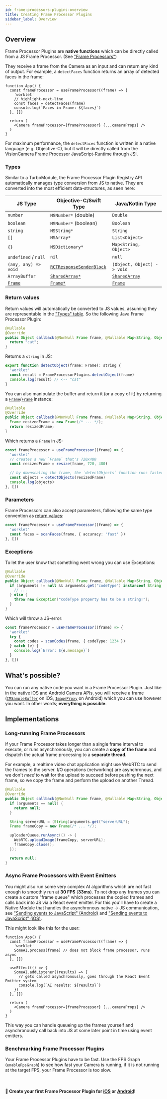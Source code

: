 ```yaml
---
id: frame-processors-plugins-overview
title: Creating Frame Processor Plugins
sidebar_label: Overview
---
```



## Overview

Frame Processor Plugins are **native functions** which can be directly called from a JS Frame Processor. (See ["Frame Processors"](frame-processors))

They receive a frame from the Camera as an input and can return any kind of output. For example, a `detectFaces` function returns an array of detected faces in the frame:

```tsx
function App() {
  const frameProcessor = useFrameProcessor((frame) => {
    'worklet'
    // highlight-next-line
    const faces = detectFaces(frame)
    console.log(`Faces in Frame: ${faces}`)
  }, [])

  return (
    <Camera frameProcessor={frameProcessor} {...cameraProps} />
  )
}
```

For maximum performance, the `detectFaces` function is written in a native language (e.g. Objective-C), but it will be directly called from the VisionCamera Frame Processor JavaScript-Runtime through JSI.

### Types

Similar to a TurboModule, the Frame Processor Plugin Registry API automatically manages type conversion from JS to native. They are converted into the most efficient data-structures, as seen here:

| JS Type              | Objective-C/Swift Type        | Java/Kotlin Type           |
|----------------------|-------------------------------|----------------------------|
| `number`             | `NSNumber*` (double)          | `Double`                   |
| `boolean`            | `NSNumber*` (boolean)         | `Boolean`                  |
| `string`             | `NSString*`                   | `String`                   |
| `[]`                 | `NSArray*`                    | `List<Object>`             |
| `{}`                 | `NSDictionary*`               | `Map<String, Object>`      |
| `undefined` / `null` | `nil`                         | `null`                     |
| `(any, any) => void` | [`RCTResponseSenderBlock`][4] | `(Object, Object) -> void` |
| `ArrayBuffer`        | [`SharedArray*`][7]           | [`SharedArray`][8]         |
| [`Frame`][1]         | [`Frame*`][2]                 | [`Frame`][3]               |

### Return values

Return values will automatically be converted to JS values, assuming they are representable in the ["Types" table](#types). So the following Java Frame Processor Plugin:

```java
@Nullable
@Override
public Object callback(@NonNull Frame frame, @Nullable Map<String, Object> arguments) {
  return "cat";
}
```

Returns a `string` in JS:

```js
export function detectObject(frame: Frame): string {
  'worklet'
  const result = FrameProcessorPlugins.detectObject(frame)
  console.log(result) // <-- "cat"
}
```

You can also manipulate the buffer and return it (or a copy of it) by returning a [`Frame`][2]/[`Frame`][3] instance:

```java
@Nullable
@Override
public Object callback(@NonNull Frame frame, @Nullable Map<String, Object> arguments) {
  Frame resizedFrame = new Frame(/* ... */);
  return resizedFrame;
}
```

Which returns a [`Frame`](https://github.com/mrousavy/react-native-vision-camera/blob/main/package/src/Frame.ts) in JS:

```js
const frameProcessor = useFrameProcessor((frame) => {
  'worklet'
  // creates a new `Frame` that's 720x480
  const resizedFrame = resize(frame, 720, 480)

  // by downscaling the frame, the `detectObjects` function runs faster.
  const objects = detectObjects(resizedFrame)
  console.log(objects)
}, [])
```

### Parameters

Frame Processors can also accept parameters, following the same type convention as [return values](#return-values):

```ts
const frameProcessor = useFrameProcessor((frame) => {
  'worklet'
  const faces = scanFaces(frame, { accuracy: 'fast' })
}, [])
```

### Exceptions

To let the user know that something went wrong you can use Exceptions:

```java
@Nullable
@Override
public Object callback(@NonNull Frame frame, @Nullable Map<String, Object> arguments) {
  if (arguments != null && arguments.get("codeType") instanceof String) {
    // ...
  } else {
    throw new Exception("codeType property has to be a string!");
  }
}
```

Which will throw a JS-error:

```ts
const frameProcessor = useFrameProcessor((frame) => {
  'worklet'
  try {
    const codes = scanCodes(frame, { codeType: 1234 })
  } catch (e) {
    console.log(`Error: ${e.message}`)
  }
}, [])
```

## What's possible?

You can run any native code you want in a Frame Processor Plugin. Just like in the native iOS and Android Camera APIs, you will receive a frame ([`CMSampleBuffer`][5] on iOS, [`ImageProxy`][6] on Android) which you can use however you want. In other words; **everything is possible**.

## Implementations

### Long-running Frame Processors

If your Frame Processor takes longer than a single frame interval to execute, or runs asynchronously, you can create a **copy of the frame** and dispatch the actual frame processing to a **separate thread**.

For example, a realtime video chat application might use WebRTC to send the frames to the server. I/O operations (networking) are asynchronous, and we don't _need_ to wait for the upload to succeed before pushing the next frame, so we copy the frame and perform the upload on another Thread.

```java
@Nullable
@Override
public Object callback(@NonNull Frame frame, @Nullable Map<String, Object> arguments) {
  if (arguments == null) {
    return null;
  }

  String serverURL = (String)arguments.get("serverURL");
  Frame frameCopy = new Frame(/* ... */);

  uploaderQueue.runAsync(() -> {
    WebRTC.uploadImage(frameCopy, serverURL);
    frameCopy.close();
  });

  return null;
}
```

### Async Frame Processors with Event Emitters

You might also run some very complex AI algorithms which are not fast enough to smoothly run at **30 FPS** (**33ms**). To not drop any frames you can create a custom "frame queue" which processes the copied frames and calls back into JS via a React event emitter. For this you'll have to create a Native Module that handles the asynchronous native -> JS communication, see ["Sending events to JavaScript" (Android)](https://reactnative.dev/docs/native-modules-android#sending-events-to-javascript) and ["Sending events to JavaScript" (iOS)](https://reactnative.dev/docs/native-modules-ios#sending-events-to-javascript).

This might look like this for the user:

```tsx
function App() {
  const frameProcessor = useFrameProcessor((frame) => {
    'worklet'
    SomeAI.process(frame) // does not block frame processor, runs async
  }, [])

  useEffect(() => {
    SomeAI.addListener((results) => {
      // gets called asynchronously, goes through the React Event Emitter system
      console.log(`AI results: ${results}`)
    })
  }, [])

  return (
    <Camera frameProcessor={frameProcessor} {...cameraProps} />
  )
}
```

This way you can handle queueing up the frames yourself and asynchronously call back into JS at some later point in time using event emitters.

### Benchmarking Frame Processor Plugins

Your Frame Processor Plugins have to be fast. Use the FPS Graph (`enableFpsGraph`) to see how fast your Camera is running, if it is not running at the target FPS, your Frame Processor is too slow.

<br />

#### 🚀 Create your first Frame Processor Plugin for [iOS](frame-processors-plugins-ios) or [Android](frame-processors-plugins-android)!

[1]: https://github.com/mrousavy/react-native-vision-camera/blob/main/package/src/Frame.ts
[2]: https://github.com/mrousavy/react-native-vision-camera/blob/main/package/ios/Frame%20Processor/Frame.h
[3]: https://github.com/mrousavy/react-native-vision-camera/blob/main/package/android/src/main/java/com/mrousavy/camera/frameprocessor/Frame.java
[4]: https://github.com/facebook/react-native/blob/9a43eac7a32a6ba3164a048960101022a92fcd5a/React/Base/RCTBridgeModule.h#L20-L24
[5]: https://developer.apple.com/documentation/coremedia/cmsamplebuffer
[6]: https://developer.android.com/reference/androidx/camera/core/ImageProxy
[7]: https://github.com/mrousavy/react-native-vision-camera/blob/main/package/ios/Frame%20Processor/SharedArray.h
[8]: https://github.com/mrousavy/react-native-vision-camera/blob/main/package/android/src/main/java/com/mrousavy/camera/frameprocessor/SharedArray.java
